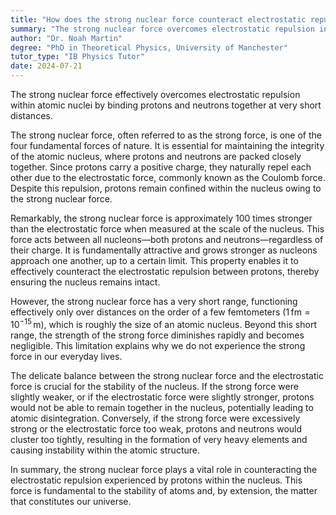 ```yaml
---
title: "How does the strong nuclear force counteract electrostatic repulsion in nuclei?"
summary: "The strong nuclear force overcomes electrostatic repulsion in nuclei by binding protons and neutrons together at very short distances."
author: "Dr. Noah Martin"
degree: "PhD in Theoretical Physics, University of Manchester"
tutor_type: "IB Physics Tutor"
date: 2024-07-21
---
```


The strong nuclear force effectively overcomes electrostatic repulsion within atomic nuclei by binding protons and neutrons together at very short distances.

The strong nuclear force, often referred to as the strong force, is one of the four fundamental forces of nature. It is essential for maintaining the integrity of the atomic nucleus, where protons and neutrons are packed closely together. Since protons carry a positive charge, they naturally repel each other due to the electrostatic force, commonly known as the Coulomb force. Despite this repulsion, protons remain confined within the nucleus owing to the strong nuclear force.

Remarkably, the strong nuclear force is approximately 100 times stronger than the electrostatic force when measured at the scale of the nucleus. This force acts between all nucleons—both protons and neutrons—regardless of their charge. It is fundamentally attractive and grows stronger as nucleons approach one another, up to a certain limit. This property enables it to effectively counteract the electrostatic repulsion between protons, thereby ensuring the nucleus remains intact.

However, the strong nuclear force has a very short range, functioning effectively only over distances on the order of a few femtometers ($1 \, \text{fm} = 10^{-15} \, \text{m}$), which is roughly the size of an atomic nucleus. Beyond this short range, the strength of the strong force diminishes rapidly and becomes negligible. This limitation explains why we do not experience the strong force in our everyday lives.

The delicate balance between the strong nuclear force and the electrostatic force is crucial for the stability of the nucleus. If the strong force were slightly weaker, or if the electrostatic force were slightly stronger, protons would not be able to remain together in the nucleus, potentially leading to atomic disintegration. Conversely, if the strong force were excessively strong or the electrostatic force too weak, protons and neutrons would cluster too tightly, resulting in the formation of very heavy elements and causing instability within the atomic structure.

In summary, the strong nuclear force plays a vital role in counteracting the electrostatic repulsion experienced by protons within the nucleus. This force is fundamental to the stability of atoms and, by extension, the matter that constitutes our universe.
    